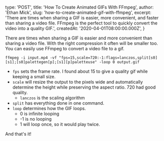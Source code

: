 
  type: 'POST',
  title: 'How To Create Animated GIFs With FFmpeg',
  author: 'Ethan Mick',
  slug: 'how-to-create-animated-gif-with-ffmpeg',
  excerpt:
    'There are times when sharing a GIF is easier, more convenient, and faster than sharing a video file. FFmpeg is the perfect tool to quickly convert the video into a quality GIF.',
  createdAt: '2020-04-01T08:00:00.000Z',
}


There are times when sharing a GIF is easier and more convenient than sharing
a video file. With the right compression it often will be smaller too. You
can easily use FFmpeg to convert a video file to a gif.

    ffmpeg -i input.mp4 -vf "fps=15,scale=720:-1:flags=lanczos,split[s0][s1];[s0]palettegen[p];[s1][p]paletteuse" -loop 0 output.gif

- `fps` sets the frame rate. I found about 15 to give a quality gif while keeping a small size.
- `scale` will resize the output to the pixels wide and automatically determine the height while preserving the aspect ratio. 720 had good quality.
  - `lanczos` is the scaling algorithm
- `split` has everything done in one command.
- `loop` determines how the GIF loops.
  - 0 is infinite looping
  - -1 is no looping
  - 1 will loop once, so it would play twice.

And that's it!

